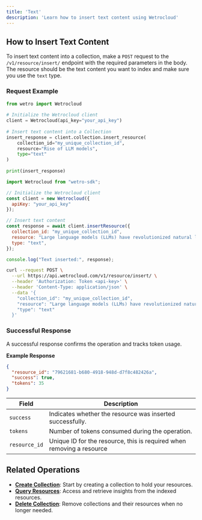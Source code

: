 ```yaml
---
title: 'Text'
description: 'Learn how to insert text content using Wetrocloud'
---
```


## How to Insert Text Content

To insert text content into a collection, make a `POST` request to the `/v1/resource/insert/` endpoint with the required parameters in the body. The resource should be the text content you want to index and make sure you use the `text` type.

### Request Example
<CodeGroup>
 
```python Python
from wetro import Wetrocloud
    
# Initialize the Wetrocloud client
client = Wetrocloud(api_key="your_api_key")
    
# Insert text content into a Collection
insert_response = client.collection.insert_resource(
    collection_id="my_unique_collection_id",
    resource="Rise of LLM models", 
    type="text"
)
    
print(insert_response)
```

```javascript JavaScript
import Wetrocloud from "wetro-sdk";

// Initialize the Wetrocloud client
const client = new Wetrocloud({
  apiKey: "your_api_key"
});

// Insert text content
const response = await client.insertResource({
  collection_id: "my_unique_collection_id",
  resource: "Large language models (LLMs) have revolutionized natural language processing, enabling sophisticated text generation and understanding. These models, trained on vast amounts of data, can perform tasks ranging from translation to creative writing.",
  type: "text",
});

console.log("Text inserted:", response);
```

```bash cURL
curl --request POST \
  --url https://api.wetrocloud.com/v1/resource/insert/ \
  --header 'Authorization: Token <api-key>' \
  --header 'Content-Type: application/json' \
  --data '{
    "collection_id": "my_unique_collection_id",
    "resource": "Large language models (LLMs) have revolutionized natural language processing, enabling sophisticated text generation and understanding. These models, trained on vast amounts of data, can perform tasks ranging from translation to creative writing.",
    "type": "text"
  }'
```
</CodeGroup>

### Successful Response

A successful response confirms the operation and tracks token usage.

**Example Response**

```json
{
  "resource_id": "79621681-b680-4918-948d-d7f8c482426a",
  "success": true,
  "tokens": 35
}
```

| Field      | Description                                     |
|------------|-------------------------------------------------|
| `success`  | Indicates whether the resource was inserted successfully. |
| `tokens`   | Number of tokens consumed during the operation. |
| `resource_id`   | Unique ID for the resource, this is required when removing a resource |

## Related Operations

- **[Create Collection](create)**: Start by creating a collection to hold your resources.
- **[Query Resources](query)**: Access and retrieve insights from the indexed resources.
- **[Delete Collection](delete)**: Remove collections and their resources when no longer needed.


